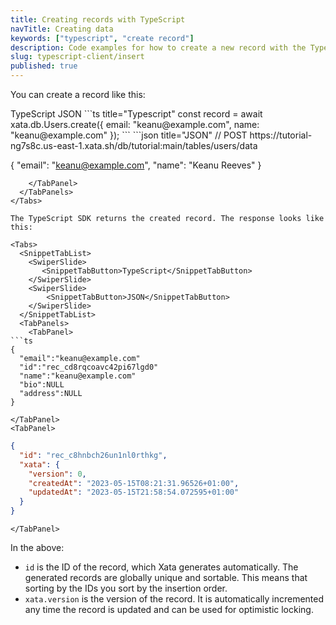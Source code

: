 ```yaml
---
title: Creating records with TypeScript
navTitle: Creating data
keywords: ["typescript", "create record"]
description: Code examples for how to create a new record with the TypeScript client
slug: typescript-client/insert
published: true
---
```


You can create a record like this:

<Tabs>
  <SnippetTabList>
    <SwiperSlide>
       <SnippetTabButton>TypeScript</SnippetTabButton>
    </SwiperSlide>
    <SwiperSlide>
        <SnippetTabButton>JSON</SnippetTabButton>
    </SwiperSlide>
  </SnippetTabList>
  <TabPanels>
    <TabPanel>
```ts title="Typescript"
const record = await xata.db.Users.create({
  email: "keanu@example.com",
  name: "keanu@example.com"
});
```
    </TabPanel>
    <TabPanel>
```json title="JSON"
// POST https://tutorial-ng7s8c.us-east-1.xata.sh/db/tutorial:main/tables/users/data

{
"email": "keanu@example.com",
"name": "Keanu Reeves"
}

````
    </TabPanel>
  </TabPanels>
</Tabs>

The TypeScript SDK returns the created record. The response looks like this:

<Tabs>
  <SnippetTabList>
    <SwiperSlide>
       <SnippetTabButton>TypeScript</SnippetTabButton>
    </SwiperSlide>
    <SwiperSlide>
        <SnippetTabButton>JSON</SnippetTabButton>
    </SwiperSlide>
  </SnippetTabList>
  <TabPanels>
    <TabPanel>
```ts
{
  "email":"keanu@example.com"
  "id":"rec_cd8rqcoavc42pi67lgd0"
  "name":"keanu@example.com"
  "bio":NULL
  "address":NULL
}
````

    </TabPanel>
    <TabPanel>

```json
{
  "id": "rec_c8hnbch26un1nl0rthkg",
  "xata": {
    "version": 0,
    "createdAt": "2023-05-15T08:21:31.96526+01:00",
    "updatedAt": "2023-05-15T21:58:54.072595+01:00"
  }
}
```

    </TabPanel>

  </TabPanels>
</Tabs>

In the above:

- `id` is the ID of the record, which Xata generates automatically. The generated records are globally unique and sortable. This means that sorting by the IDs you sort by the insertion order.
- `xata.version` is the version of the record. It is automatically incremented any time the record is updated and can be used for optimistic locking.
